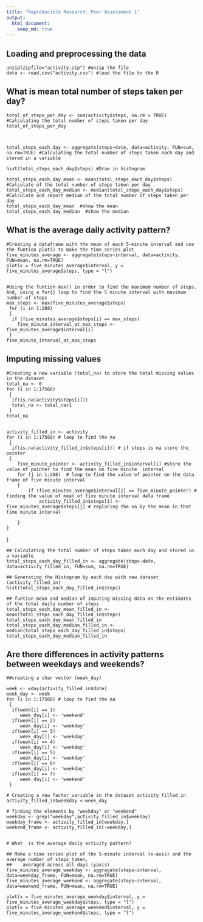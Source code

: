 ```yaml
---
title: "Reproducible Research: Peer Assessment 1"
output: 
  html_document:
    keep_md: true
---
```



## Loading and preprocessing the data

    unzip(zipfile="activity.zip") #unzip the file
    data <- read.csv("activity.csv") #load the file to the R


## What is mean total number of steps taken per day?
    total_of_steps_per_day <- sum(activity$steps, na.rm = TRUE) #Calculating the total number of steps taken per day
    total_of_steps_per_day


    
    total_steps_each_day <- aggregate(steps~date, data=activity, FUN=sum, na.rm=TRUE) #Calculating the total number of steps taken each day and stored in a variable

    hist(total_steps_each_day$steps) #Draw in histogram

    total_steps_each_day_mean <- mean(total_steps_each_day$steps) #Calculate of the total number of steps taken per day
    total_steps_each_day_median <- median(total_steps_each_day$steps) #Calculate and report median of the total number of steps taken per day
    total_steps_each_day_mean  #show the mean
    total_steps_each_day_median  #show the median


## What is the average daily activity pattern?

    #Creating a dataframe with the mean of each 5-minute interval and use the funtion plot() to make the time series plot
    five_minutes_average <- aggregate(steps~interval, data=activity, FUN=mean, na.rm=TRUE)
    plot(x = five_minutes_average$interval, y = five_minutes_average$steps, type = "l")


    #Using the funtion max() in order to find the maximum number of steps. And, using a for{} loop to find the 5 minute interval with maximum number of steps
    max_steps <- max(five_minutes_average$steps)
     for (i in 1:288) 
     {
      if (five_minutes_average$steps[i] == max_steps)
        five_minute_interval_at_max_steps <- five_minutes_average$interval[i]
     }
    five_minute_interval_at_max_steps 
    
## Imputing missing values

    #Creating a new variable (total_na) to store the total missing values in the dataset
    total_na <- 0
    for (i in 1:17568)
     {
      if(is.na(activity$steps[i])) 
      total_na <- total_na+1 
     }
    total_na


    activity_filled_in <- activity
    for (i in 1:17568) # loop to find the na
     {
      if(is.na(activity_filled_in$steps[i])) # if steps is na store the pointer 
     { 
        five_minute_pointer <- activity_filled_in$interval[i] #store the value of pointer to find the mean on five minute  interval
        for (j in 1:288)  # loop to find the value of pointer on the data frame of five minute interval
        {
            if (five_minutes_average$interval[j] == five_minute_pointer) # finding the value of mean of five minute interval data frame
                activity_filled_in$steps[i] <- five_minutes_average$steps[j] # replacing the na by the mean in that fime minute interval 

        }
    }
}

    ## Calculating the total number of steps taken each day and stored in a variable
    total_steps_each_day_filled_in <- aggregate(steps~date, data=activity_filled_in, FUN=sum, na.rm=TRUE)

    ## Generating the Histogram by each day with new dataset (activity_filled_in)
    hist(total_steps_each_day_filled_in$steps)
    
    ## funtion mean and median of imputing missing data on the estimates of the total daily number of steps
    total_steps_each_day_mean_filled_in <- mean(total_steps_each_day_filled_in$steps)
    total_steps_each_day_mean_filled_in
    total_steps_each_day_median_filled_in <- median(total_steps_each_day_filled_in$steps)
    total_steps_each_day_median_filled_in
    
## Are there differences in activity patterns between weekdays and weekends?

    ##creating a char vector (week_day) 
   
    week <- wday(activity_filled_in$date)
    week_day <- week
    for (i in 1:17568) # loop to find the na
     {
      if(week[i] == 1)
         week_day[i] <- 'weekend'
      if(week[i] == 2)
         week_day[i] <- 'weekday'
      if(week[i] == 3)
         week_day[i] <- 'weekday'
      if(week[i] == 4)
         week_day[i] <- 'weekday'
      if(week[i] == 5)
         week_day[i] <- 'weekday'
      if(week[i] == 6)
         week_day[i] <- 'weekday'
      if(week[i] == 7)
         week_day[i] <- 'weekend'
     }

    # Creating a new factor variable in the dataset activity_filled_in 
    activity_filled_in$weekday <-week_day

    # finding the elements by "weekday" or "weekend"
    weekday <- grep("weekday",activity_filled_in$weekday)
    weekday_frame <- activity_filled_in[weekday,]
    weekend_frame <- activity_filled_in[-weekday,]


    # What  is the average daily activity pattern?

    ## Make a time series plot of the 5-minute interval (x-axis) and the average number of steps taken, 
    ##    averaged across all days (yaxis)
    five_minutes_average_weekday <- aggregate(steps~interval, data=weekday_frame, FUN=mean, na.rm=TRUE)
    five_minutes_average_weekend <- aggregate(steps~interval, data=weekend_frame, FUN=mean, na.rm=TRUE)

    plot(x = five_minutes_average_weekday$interval, y = five_minutes_average_weekday$steps, type = "l") 
    plot(x = five_minutes_average_weekend$interval, y = five_minutes_average_weekend$steps, type = "l") 
